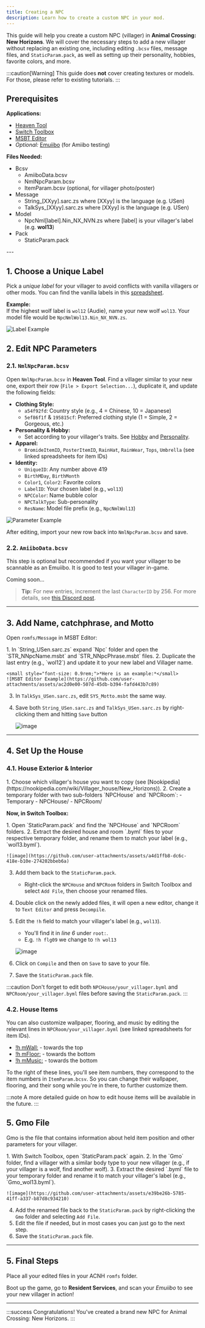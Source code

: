 ```yaml
---
title: Creating a NPC
description: Learn how to create a custom NPC in your mod.
---
```



This guide will help you create a custom NPC (villager) in **Animal Crossing: New Horizons**. We will cover the necessary steps to add a new villager without replacing an existing one, including editing `.bcsv` files, message files, and `StaticParam.pack`, as well as setting up their personality, hobbies, favorite colors, and more.

:::caution[Warning]
This guide does **not** cover creating textures or models. For those, please refer to existing tutorials.
:::

## Prerequisites

**Applications:**
- [Heaven Tool](https://gamebanana.com/wips/87003)
- [Switch Toolbox](https://github.com/KillzXGaming/Switch-Toolbox)
- [MSBT Editor](https://gitlab.com/AeonSake/msbt-editor)
- _Optional:_ [Emuiibo](https://github.com/XorTroll/emuiibo) (for Amiibo testing)

**Files Needed:**
<FileTree>
- Bcsv
    - AmiiboData.bcsv
    - NmlNpcParam.bcsv
    - ItemParam.bcsv (optional, for villager photo/poster)
- Message
    - String_[XXyy].sarc.zs where [XXyy] is the language (e.g. USen)
    - TalkSys_[XXyy].sarc.zs where [XXyy] is the language (e.g. USen)
- Model
    - NpcNml[label].Nin_NX_NVN.zs where [label] is your villager's label (e.g. **wol13**)
- Pack
    - StaticParam.pack
</FileTree>
---

## 1. Choose a Unique Label

Pick a *unique label* for your villager to avoid conflicts with vanilla villagers or other mods. You can find the vanilla labels in this [spreadsheet](https://docs.google.com/spreadsheets/d/13d_LAJPlxMa_DubPTuirkIV4DERBMXbrWQsmSh8ReK4/edit?gid=18432501#gid=18432501).

**Example:**  
If the highest wolf label is `wol12` (Audie), name your new wolf `wol13`. Your model file would be `NpcNmlWol13.Nin_NX_NVN.zs`.

![Label Example](https://github.com/user-attachments/assets/482f6e86-a1d3-4b93-ac9b-a7f7f716bd46)

## 2. Edit NPC Parameters

### 2.1. `NmlNpcParam.bcsv`

Open `NmlNpcParam.bcsv` in **Heaven Tool**. Find a villager similar to your new one, export their row (`File > Export Selection...`), duplicate it, and update the following fields:

- **Clothing Style:**  
    - `a54f92fd`: Country style (e.g., 4 = Chinese, 10 = Japanese)
    - `5ef86f1f` & `195815cf`: Preferred clothing style (1 = Simple, 2 = Gorgeous, etc.)
- **Personality & Hobby:**  
    - Set according to your villager's traits. See [Hobby](https://nookipedia.com/wiki/Hobby#In_New_Horizons) and [Personality](https://nookipedia.com/wiki/Villager#Personalities).
- **Apparel:**  
    - `BromideItemID`, `PosterItemID`, `RainHat`, `RainWear`, `Tops`, `Umbrella` (see linked spreadsheets for item IDs)
- **Identity:**  
    - `UniqueID`: Any number above 419
    - `BirthMDay`, `BirthMonth`
    - `Color1`, `Color2`: Favorite colors
    - `LabelID`: Your chosen label (e.g., `wol13`)
    - `NPCColor`: Name bubble color
    - `NPCTalkType`: Sub-personality
    - `ResName`: Model file prefix (e.g., `NpcNmlWol13`)

![Parameter Example](https://github.com/user-attachments/assets/da01f0a6-cb2a-4205-8719-864b67677293)

After editing, import your new row back into `NmlNpcParam.bcsv` and save.

### 2.2. `AmiiboData.bcsv`

This step is optional but recommended if you want your villager to be scannable as an Emuiibo. It is good to test your villager in-game. 

<Tabs>
    <TabItem label="Automatic Method">
        <Amiibo/>
    </TabItem>
    <TabItem label="Manual Method">
        Coming soon...
    </TabItem>
</Tabs>


> **Tip:** For new entries, increment the last `CharacterID` by 256. For more details, see [this Discord post](https://discord.com/channels/1291243062865039431/1291846660225241088/1292141518370373705).

---

## 3. Add Name, catchphrase, and Motto

Open `romfs/Message` in MSBT Editor:

<Steps>
1. In `String_USen.sarc.zs` expand `Npc` folder and open the `STR_NNpcName.msbt` and `STR_NNpcPhrase.msbt` files.
2. Duplicate the last entry (e.g., `wol12`) and update it to your new label and Villager name.

    <small style="font-size: 0.9rem;">*Here is an example:*</small>
    ![MSBT Editor Example](https://github.com/user-attachments/assets/ac2d0e00-507d-45db-b394-fafd443b7c89)
3. In `TalkSys_USen.sarc.zs`, edit `SYS_Motto.msbt` the same way.
4. Save both `String_USen.sarc.zs` and `TalkSys_USen.sarc.zs` by right-clicking them and hitting `Save` button

    ![image](https://github.com/user-attachments/assets/f0dc27d8-8eab-4ad6-ad6d-371198fcb4d0)
</Steps>

---

## 4. Set Up the House

### 4.1. House Exterior & Interior


<Steps>
    1. Choose which villager's house you want to copy (see [Nookipedia](https://nookipedia.com/wiki/Villager_house/New_Horizons)). 
    2. Create a temporary folder with two sub-folders `NPCHouse` and `NPCRoom`:
        <FileTree>
        - Temporary
            - NPCHouse/
            - NPCRoom/
        </FileTree> 
</Steps>

**Now, in Switch Toolbox:**

<Steps>
1. Open `StaticParam.pack` and find the `NPCHouse` and `NPCRoom` folders. 
2. Extract the desired house and room `.byml` files to your respective temporary folder, and rename them to match your label (e.g., `wol13.byml`).

    ![image](https://github.com/user-attachments/assets/a4d1ffb8-dc6c-418e-b10e-274202bbeb6a)
3. Add them back to the `StaticParam.pack`.
    - Right-click the `NPCHouse` and `NPCRoom` folders in Switch Toolbox and select `Add File`, then choose your renamed files.
4. Double click on the newly added files, it will open a new editor, change it to `Text Editor` and press `Decompile`.
4. Edit the `!h` field to match your villager's label (e.g., `wol13`).
    - You'll find it in *line 6* under `root:`.
    - E.g. `!h flg09` we change to `!h wol13`

    ![image](https://github.com/user-attachments/assets/ae3957b1-6932-4b9d-bb33-2acd9d508164)
5. Click on `Compile` and then on `Save` to save to your file.
6. Save the `StaticParam.pack` file.
</Steps>

:::caution
Don't forget to edit both `NPCHouse/your_villager.byml` and `NPCRoom/your_villager.byml` files before saving the `StaticParam.pack`.
:::

### 4.2. House Items
You can also customize wallpaper, flooring, and music by editing the relevant lines in `NPCRoom/your_villager.byml` (see linked spreadsheets for item IDs).

- [!h mWall:](https://docs.google.com/spreadsheets/d/13d_LAJPlxMa_DubPTuirkIV4DERBMXbrWQsmSh8ReK4/edit?gid=1735913386#gid=1735913386) - towards the top
- [!h mFloor:](https://docs.google.com/spreadsheets/d/13d_LAJPlxMa_DubPTuirkIV4DERBMXbrWQsmSh8ReK4/edit?gid=1642607665#gid=1642607665) - towards the bottom
- [!h mMusic:](https://docs.google.com/spreadsheets/d/13d_LAJPlxMa_DubPTuirkIV4DERBMXbrWQsmSh8ReK4/edit?gid=1450768169#gid=1450768169) - towards the bottom

To the right of these lines, you'll see item numbers, they correspond to the item numbers in `ItemParam.bcsv`. So you can change their wallpaper, flooring, and their song while you're in there, to further customize them.

:::note
A more detailed guide on how to edit house items will be available in the future.
:::

## 5. Gmo File
Gmo is the file that contains information about held item position and other parameters for your villager.

<Steps>
1. With Switch Toolbox, open `StaticParam.pack` again.
2. In the `Gmo` folder, find a villager with a similar body type to your new villager (e.g., if your villager is a wolf, find another wolf).
3. Extract the desired `.byml` file to your temporary folder and rename it to match your villager's label (e.g., `Gmo_wol13.byml`).

    ![image](https://github.com/user-attachments/assets/e39be26b-5785-41ff-a337-b87d8c934210)
4. Add the renamed file back to the `StaticParam.pack` by right-clicking the `Gmo` folder and selecting `Add File`. 
5. Edit the file if needed, but in most cases you can just go to the next step.
5. Save the `StaticParam.pack` file.
</Steps>

---

## 5. Final Steps

Place all your edited files in your ACNH `romfs` folder. 

Boot up the game, go to **Resident Services**, and scan your *Emuiibo* to see your new villager in action!

---

:::success
    Congratulations! You've created a brand new NPC for Animal Crossing: New Horizons.
:::